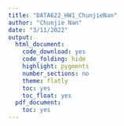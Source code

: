 ```yaml
---
title: "DATA622_HW1_ChunjieNan"
author: "Chunjie Nan"
date: "3/11/2022"
output:
  html_document:
    code_download: yes
    code_folding: hide
    highlight: pygments
    number_sections: no
    theme: flatly
    toc: yes
    toc_float: yes
  pdf_document:
    toc: yes
---
```


